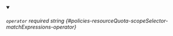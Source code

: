 
<details className="config-field" data-expandable="false" open>
<summary>

###### `operator` <span className="config-field-required" data-required="false">required</span> <span className="config-field-type">string</span> <span className="config-field-default"></span> <span className="config-field-enum"></span> {#policies-resourceQuota-scopeSelector-matchExpressions-operator}



</summary>



</details>
